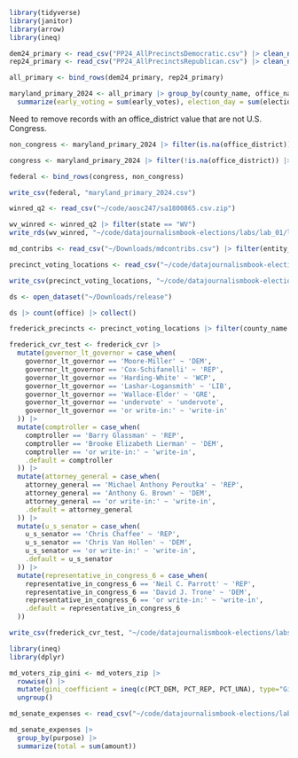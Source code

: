 ```r
library(tidyverse)
library(janitor)
library(arrow)
library(ineq)
```

```r
dem24_primary <- read_csv("PP24_AllPrecinctsDemocratic.csv") |> clean_names()
rep24_primary <- read_csv("PP24_AllPrecinctsRepublican.csv") |> clean_names()

all_primary <- bind_rows(dem24_primary, rep24_primary)
```

```r
maryland_primary_2024 <- all_primary |> group_by(county_name, office_name, office_district, candidate_name, party) |> 
  summarize(early_voting = sum(early_votes), election_day = sum(election_night_votes), absentee = sum(mail_in_ballot_1_votes), provisional = sum(provisional_votes), second_absentee = sum(mail_in_ballot_2_votes)) |> mutate(votes = early_voting + election_day + absentee + provisional + second_absentee)
```

Need to remove records with an office_district value that are not U.S. Congress.

```r
non_congress <- maryland_primary_2024 |> filter(is.na(office_district)) |> filter(!office_name == 'U.S. Congress')

congress <- maryland_primary_2024 |> filter(!is.na(office_district)) |> filter(office_name == 'U.S. Congress')

federal <- bind_rows(congress, non_congress)

write_csv(federal, "maryland_primary_2024.csv")

```

```r
winred_q2 <- read_csv("~/code/aosc247/sa1800865.csv.zip")
```

```r
wv_winred <- winred_q2 |> filter(state == "WV")
write_rds(wv_winred, "~/code/datajournalismbook-elections/labs/lab_01/lab_01.rds")
```

```r
md_contribs <- read_csv("~/Downloads/mdcontribs.csv") |> filter(entity_type == 'IND', recipient_committee_type == 'H')
```

```r
precinct_voting_locations <- read_csv("~/code/datajournalismbook-elections/data/md_polling_places_p24.csv") |> clean_names() |> mutate(election_district_precinct = str_remove(election_district_precinct_part, "-\\d+$")) |> select(-poll_id, -election_district_precinct_part, -municipalities, -board_of_education_district, -orphans_court_district, -commissioner_district) |> distinct()
```

```r
write_csv(precinct_voting_locations, "~/code/datajournalismbook-elections/labs/lab_04/data/md_precinct_voting_locations.csv")
```

```r
ds <- open_dataset("~/Downloads/release")

ds |> count(office) |> collect()
```
```r
frederick_precincts <- precinct_voting_locations |> filter(county_name == 'Frederick')

frederick_cvr_test <- frederick_cvr |> 
  mutate(governor_lt_governor = case_when(
    governor_lt_governor == 'Moore-Miller' ~ 'DEM',
    governor_lt_governor == 'Cox-Schifanelli' ~ 'REP',
    governor_lt_governor == 'Harding-White' ~ 'WCP',
    governor_lt_governor == 'Lashar-Logansmith' ~ 'LIB',
    governor_lt_governor == 'Wallace-Elder' ~ 'GRE',
    governor_lt_governor == 'undervote' ~ 'undervote',
    governor_lt_governor == 'or write-in:' ~ 'write-in'
  )) |> 
  mutate(comptroller = case_when(
    comptroller == 'Barry Glassman' ~ 'REP',
    comptroller == 'Brooke Elizabeth Lierman' ~ 'DEM',
    comptroller == 'or write-in:' ~ 'write-in',
    .default = comptroller
  )) |> 
  mutate(attorney_general = case_when(
    attorney_general == 'Michael Anthony Peroutka' ~ 'REP',
    attorney_general == 'Anthony G. Brown' ~ 'DEM',
    attorney_general == 'or write-in:' ~ 'write-in',
    .default = attorney_general
  )) |> 
  mutate(u_s_senator = case_when(
    u_s_senator == 'Chris Chaffee' ~ 'REP',
    u_s_senator == 'Chris Van Hollen' ~ 'DEM',
    u_s_senator == 'or write-in:' ~ 'write-in',
    .default = u_s_senator
  )) |> 
  mutate(representative_in_congress_6 = case_when(
    representative_in_congress_6 == 'Neil C. Parrott' ~ 'REP',
    representative_in_congress_6 == 'David J. Trone' ~ 'DEM',
    representative_in_congress_6 == 'or write-in:' ~ 'write-in',
    .default = representative_in_congress_6
  ))

write_csv(frederick_cvr_test, "~/code/datajournalismbook-elections/labs/lab_07/data/frederick_cvr.csv")

```


```r
library(ineq)
library(dplyr)

md_voters_zip_gini <- md_voters_zip |>
  rowwise() |>
  mutate(gini_coefficient = ineq(c(PCT_DEM, PCT_REP, PCT_UNA), type="Gini")) |>
  ungroup()
```

```r
md_senate_expenses <- read_csv("~/code/datajournalismbook-elections/labs/lab_05/data/md_senate_expenses.csv")
```


```r
md_senate_expenses |> 
  group_by(purpose) |> 
  summarize(total = sum(amount))
```

